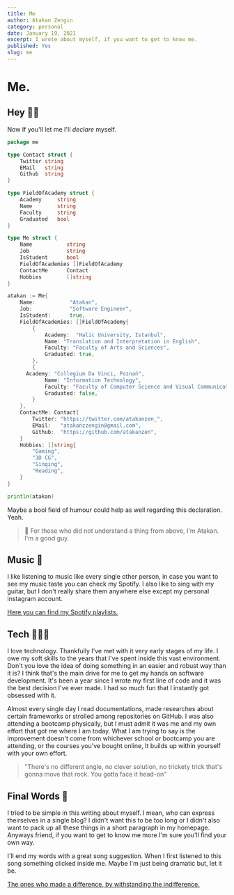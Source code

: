 ```yaml
---
title: Me
author: Atakan Zengin
category: personal
date: January 19, 2021
excerpt: I wrote about myself, if you want to get to know me.
published: Yes
slug: me
---
```


# Me.

## Hey 👋🏻

Now If you'll let me I'll _declare_ myself.

```go
package me

type Contact struct {
	Twitter string
	EMail   string
	Github  string
}

type FieldOfAcademy struct {
	Academy     string
	Name        string
	Faculty     string
	Graduated   bool
}

type Me struct {
	Name           string
	Job            string
	IsStudent      bool
	FieldOfAcademies []FieldOfAcademy
	ContactMe      Contact
	Hobbies        []string
}

atakan := Me{
	Name:           "Atakan",
	Job:            "Software Engineer",
	IsStudent:      true,
	FieldOfAcademies: []FieldOfAcademy{
		{
			Academy:  "Halic University, Istanbul",
			Name: "Translation and Interpretation in English",
			Faculty: "Faculty of Arts and Sciences",
			Graduated: true,
		},
		{
      Academy: "Collegium Da Vinci, Poznań",
			Name: "Information Technology",
			Faculty: "Faculty of Computer Science and Visual Communication",
			Graduated: false,
		}
	},
	ContactMe: Contact{
		Twitter: "https://twitter.com/atakanzen_",
		EMail:   "atakanzzengin@gmail.com",
		Github:  "https://github.com/atakanzen",
	}
	Hobbies: []string{
		"Gaming",
		"3D CG",
		"Singing",
		"Reading",
	}
}

println(atakan)
```

Maybe a bool field of humour could help as well regarding this declaration. Yeah.

> 📌 For those who did not understand a thing from above, I'm Atakan. I'm a good
> guy.

## Music 🎵

I like listening to music like every single other person, in case you want to see my music taste you can check my Spotify. I also like to sing with my guitar, but I don't really share them anywhere else except my personal instagram account.

[Here you can find my Spotify playlists.](https://open.spotify.com/user/kuzgunz?si=maf3cSUmR--ZUrcqg--6nQ)

## Tech 👨🏻‍💻

I love technology. Thankfully I've met with it very early stages of my life. I owe my soft skills to the years that I've spent inside this vast environment. Don't you love the idea of doing something in an easier and robust way than it is? I think that's the main drive for me to get my hands on software development. It's been a year since I wrote my first line of code and it was the best decision I've ever made. I had so much fun that I instantly got obsessed with it.

Almost every single day I read documentations, made researches about certain frameworks or strolled among repositories on GitHub. I was also attending a bootcamp physically, but I must admit it was me and my own effort that got me where I am today. What I am trying to say is the improvement doesn't come from whichever school or bootcamp you are attending, or the courses you've bought online, It builds up within yourself with your own effort.

> "There's no different angle, no clever solution, no trickety trick that's gonna move that rock. You gotta face it head-on"

## Final Words 🥴

I tried to be simple in this writing about myself. I mean, who can express theirselves in a single blog? I didn't want this to be too long or I didn't also want to pack up all these things in a short paragraph in my homepage. Anyways friend, if you want to get to know me more I'm sure you'll find your own way.

I'll end my words with a great song suggestion. When I first listened to this song something clicked inside me. Maybe I'm just being dramatic but, let it be.

[The ones who made a difference, by withstanding the indifference.](https://open.spotify.com/track/3hxoYmSHzIBwSS2bPTOfbg?si=iIRkgUYSRxeRtR46muHhzQ)
